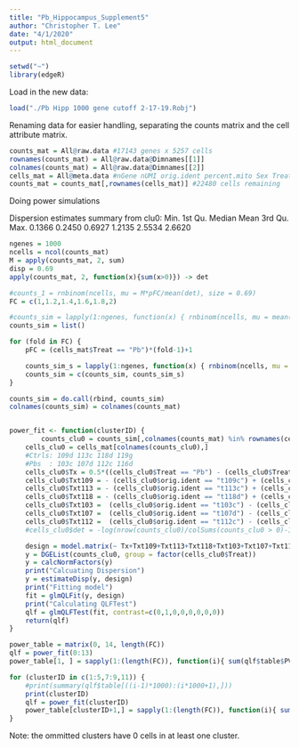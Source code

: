 ```yaml
---
title: "Pb_Hippocampus_Supplement5"
author: "Christopher T. Lee"
date: "4/1/2020"
output: html_document
---
```



```r
setwd("~")
library(edgeR)
```

Load in the new data:
```r
load("./Pb Hipp 1000 gene cutoff 2-17-19.Robj")
```

Renaming data for easier handling, separating the counts matrix and the cell attribute matrix.
```r
counts_mat = All@raw.data #17143 genes x 5257 cells
rownames(counts_mat) = All@raw.data@Dimnames[[1]]
colnames(counts_mat) = All@raw.data@Dimnames[[2]]
cells_mat = All@meta.data #nGene nUMI orig.ident percent.mito Sex Treat res.0.4
counts_mat = counts_mat[,rownames(cells_mat)] #22480 cells remaining
```



Doing power simulations


Dispersion estimates summary from clu0:
   Min. 1st Qu.  Median    Mean 3rd Qu.    Max. 
 0.1366  0.2450  0.6927  1.2135  2.5534  2.6620 
```r

ngenes = 1000
ncells = ncol(counts_mat)
M = apply(counts_mat, 2, sum)
disp = 0.69
apply(counts_mat, 2, function(x){sum(x>0)}) -> det

#counts_1 = rnbinom(ncells, mu = M*pFC/mean(det), size = 0.69)
FC = c(1,1.2,1.4,1.6,1.8,2)

#counts_sim = lapply(1:ngenes, function(x) { rnbinom(ncells, mu = mean(M)/mean(det), size = 0.69)})
counts_sim = list()

for (fold in FC) {
	pFC = (cells_mat$Treat == "Pb")*(fold-1)+1

	counts_sim_s = lapply(1:ngenes, function(x) { rnbinom(ncells, mu = mean(M)*pFC/mean(det), size = 0.69)})
	counts_sim = c(counts_sim, counts_sim_s) 
}

counts_sim = do.call(rbind, counts_sim)
colnames(counts_sim) = colnames(counts_mat)


power_fit <- function(clusterID) {
		counts_clu0 = counts_sim[,colnames(counts_mat) %in% rownames(cells_mat)[cells_mat$res.0.4 %in%           clusterID]]
	cells_clu0 = cells_mat[colnames(counts_clu0),]
	#Ctrls: 109d 113c 118d 119g
	#Pbs  : 103c 107d 112c 116d
	cells_clu0$Tx = 0.5*((cells_clu0$Treat == "Pb") - (cells_clu0$Treat == "Ctrl"))
	cells_clu0$Txt109 = - (cells_clu0$orig.ident == "t109c") + (cells_clu0$orig.ident == "t119g")
	cells_clu0$Txt113 = - (cells_clu0$orig.ident == "t113c") + (cells_clu0$orig.ident == "t119g")
	cells_clu0$Txt118 = - (cells_clu0$orig.ident == "t118d") + (cells_clu0$orig.ident == "t119g")
	cells_clu0$Txt103 =  (cells_clu0$orig.ident == "t103c") - (cells_clu0$orig.ident == "t116d")
	cells_clu0$Txt107 =  (cells_clu0$orig.ident == "t107d") - (cells_clu0$orig.ident == "t116d")
	cells_clu0$Txt112 =  (cells_clu0$orig.ident == "t112c") - (cells_clu0$orig.ident == "t116d")
	#cells_clu0$det = -log(nrow(counts_clu0)/colSums(counts_clu0 > 0)-1) #Using logit transformation

	design = model.matrix(~ Tx+Txt109+Txt113+Txt118+Txt103+Txt107+Txt112, data = cells_clu0)
	y = DGEList(counts_clu0, group = factor(cells_clu0$Treat))
	y = calcNormFactors(y)
	print("Calcuating Dispersion")
	y = estimateDisp(y, design)
	print("Fitting model")
	fit = glmQLFit(y, design)
	print("Calculating QLFTest")
	qlf = glmQLFTest(fit, contrast=c(0,1,0,0,0,0,0,0))
	return(qlf)
}

power_table = matrix(0, 14, length(FC))
qlf = power_fit(0:13)
power_table[1, ] = sapply(1:(length(FC)), function(i){ sum(qlf$table$PValue[((i-1)*1000+1):(i*1000)] <0.05) })

for (clusterID in c(1:5,7:9,11)) {
	#print(summary(qlf$table[((i-1)*1000):(i*1000+1),]))
	print(clusterID)
	qlf = power_fit(clusterID)
	power_table[clusterID+1,] = sapply(1:(length(FC)), function(i){ sum(qlf$table$PValue[((i-1)*1000+1):(i*1000)] <0.05) })
}

```

Note: the ommitted clusters have 0 cells in at least one cluster.
